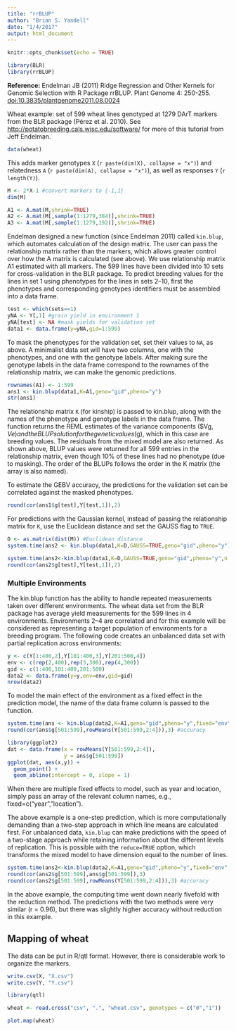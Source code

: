 ```yaml
---
title: "rrBLUP"
author: "Brian S. Yandell"
date: "1/4/2017"
output: html_document
---
```


```r
knitr::opts_chunk$set(echo = TRUE)
```

```r
library(BLR)
library(rrBLUP)
```

**Reference:** Endelman JB (2011)
Ridge Regression and Other Kernels for Genomic Selection with R Package rrBLUP.
Plant Genome 4: 250-255.
[doi:10.3835/plantgenome2011.08.0024](http://dx.doi.org/10.3835/plantgenome2011.08.0024)

Wheat example: set of 599 wheat lines genotyped at 1279 DArT markers from the
BLR package (Pérez et al. 2010). See <http://potatobreeding.cals.wisc.edu/software/>
for more of this tutorial from Jeff Endelman.

```r
data(wheat)
```

This adds marker genotypes `X` (`r paste(dim(X), collapse = "x")`) and relatedness `A` (`r paste(dim(A), collapse = "x")`), as well as responses `Y` (`r length(Y)`).

```r
M <- 2*X-1 #convert markers to {-1,1}
dim(M)
```

```r
A1 <- A.mat(M,shrink=TRUE)
A2 <- A.mat(M[,sample(1:1279,384)],shrink=TRUE)
A3 <- A.mat(M[,sample(1:1279,192)],shrink=TRUE)
```

Endelman designed a new function (since Endelman 2011) called `kin.blup`, which automates calculation of the design matrix. The user can pass the relationship matrix rather than the markers, which allows greater control over how the A matrix is calculated (see above). We use relationship matrix A1 estimated with all markers. The 599 lines have been divided into 10 sets for cross-validation in the BLR package. To predict breeding values for the lines in set 1 using phenotypes for the lines in sets 2–10, first the phenotypes and corresponding genotypes identifiers must be assembled into a data frame.

```r
test <- which(sets==1)
yNA <- Y[,1] #grain yield in environment 1
yNA[test] <- NA #mask yields for validation set
data1 <- data.frame(y=yNA,gid=1:599)
```

To mask the phenotypes for the validation set, set their values to `NA`, as above. A minimalist data set will have two columns, one with the phenotypes, and one with the genotype labels. After making sure the genotype labels in the data frame correspond to the rownames of the relationship matrix, we can make the genomic predictions.

```r
rownames(A1) <- 1:599
ans1 <- kin.blup(data1,K=A1,geno="gid",pheno="y")
str(ans1)
```

The relationship matrix `K` (for kinship) is passed to kin.blup, along with the names of the phenotype and genotype labels in the data frame. The function returns the REML estimates of the variance components ($Vg, $Ve) and the BLUP solution for the genetic values ($g), which in this case are breeding values. The residuals from the mixed model are also returned. As shown above, BLUP values were returned for all 599 entries in the relationship matrix, even though 10% of these lines had no phenotype (due to masking). The order of the BLUPs follows the order in the K matrix (the array is also named).

To estimate the GEBV accuracy, the predictions for the validation set can be correlated against the masked phenotypes.

```r
round(cor(ans1$g[test],Y[test,1]),2)
```

For predictions with the Gaussian kernel, instead of passing the relationship matrix for `K`, use the Euclidean distance and set the GAUSS flag to `TRUE`.

```r
D <- as.matrix(dist(M)) #Euclidean distance
system.time(ans2 <- kin.blup(data1,K=D,GAUSS=TRUE,geno="gid",pheno="y"))
```

```r
system.time(ans2<-kin.blup(data1,K=D,GAUSS=TRUE,geno="gid",pheno="y",n.core=10))
round(cor(ans2$g[test],Y[test,1]),2)
```

### Multiple Environments

The kin.blup function has the ability to handle repeated measurements taken over
different environments. The wheat data set from the BLR package has average yield
measurements for the 599 lines in 4 environments. Environments 2–4 are correlated and for this
example will be considered as representing a target population of environments for a breeding
program. The following code creates an unbalanced data set with partial replication across
environments:

```r
y <- c(Y[1:400,2],Y[101:400,3],Y[201:500,4])
env <- c(rep(2,400),rep(3,300),rep(4,300))
gid <- c(1:400,101:400,201:500)
data2 <- data.frame(y=y,env=env,gid=gid)
nrow(data2)
```

To model the main effect of the environment as a fixed effect in the prediction model, the name of the data frame column is passed to the function.

```r
system.time(ans <- kin.blup(data2,K=A1,geno="gid",pheno="y",fixed="env"))
round(cor(ans$g[501:599],rowMeans(Y[501:599,2:4])),3) #accuracy
```

```r
library(ggplot2)
dat <- data.frame(x = rowMeans(Y[501:599,2:4]),
                  y = ans$g[501:599])
ggplot(dat, aes(x,y)) + 
  geom_point() +
  geom_abline(intercept = 0, slope = 1)
```

When there are multiple fixed effects to model, such as year and location, simply pass an array of the relevant column names, e.g., fixed=c(“year”,”location”).

The above example is a one-step prediction, which is more computationally demanding than a two-step approach in which line means are calculated first. For unbalanced data, `kin.blup` can make predictions with the speed of a two-stage approach while retaining information about the different levels of replication. This is possible with the `reduce=TRUE` option, which transforms the mixed model to have dimension equal to the number of lines.

```r
system.time(ans2<-kin.blup(data2,K=A1,geno="gid",pheno="y",fixed="env",reduce=TRUE))
round(cor(ans2$g[501:599],ans$g[501:599]),3)
round(cor(ans2$g[501:599],rowMeans(Y[501:599,2:4])),3) #accuracy
```

In the above example, the computing time went down nearly fivefold with the reduction method. The predictions with the two methods were very similar (r = 0.96), but there was slightly higher accuracy without reduction in this example.

## Mapping of wheat

The data can be put in R/qtl format. However, there is considerable work to organize the markers.

```r
write.csv(X, "X.csv")
write.csv(Y, "Y.csv")
```


```r
library(qtl)
```

```r
wheat <- read.cross("csv", ".", "wheat.csv", genotypes = c("0","1"))
```

```r
plot.map(wheat)
```

